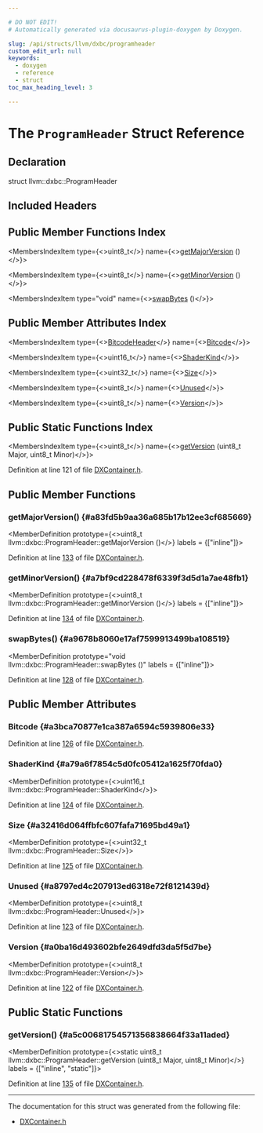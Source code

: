 ```yaml
---

# DO NOT EDIT!
# Automatically generated via docusaurus-plugin-doxygen by Doxygen.

slug: /api/structs/llvm/dxbc/programheader
custom_edit_url: null
keywords:
  - doxygen
  - reference
  - struct
toc_max_heading_level: 3

---
```





# The `ProgramHeader` Struct Reference

<DoxygenPage pluginConfig={pluginConfig}>



## Declaration

<CodeBlock>struct llvm::dxbc::ProgramHeader</CodeBlock>

## Included Headers

<IncludesList>
<IncludesListItem
  filePath="llvm/BinaryFormat/DXContainer.h"
  permalink="/docs/api/files/include/include/llvm/include/llvm/binaryformat/dxcontainer-h"
  isLocal="true" />
</IncludesList>

## Public Member Functions Index

<MembersIndex>

<MembersIndexItem
  type={<>uint8&#95;t</>}
  name={<><a href="#a83fd5b9aa36a685b17b12ee3cf685669">getMajorVersion</a> ()</>}>
</MembersIndexItem>

<MembersIndexItem
  type={<>uint8&#95;t</>}
  name={<><a href="#a7bf9cd228478f6339f3d5d1a7ae48fb1">getMinorVersion</a> ()</>}>
</MembersIndexItem>

<MembersIndexItem
  type="void"
  name={<><a href="#a9678b8060e17af7599913499ba108519">swapBytes</a> ()</>}>
</MembersIndexItem>

</MembersIndex>

## Public Member Attributes Index

<MembersIndex>

<MembersIndexItem
  type={<><a href="/docs/api/structs/llvm/dxbc/bitcodeheader">BitcodeHeader</a></>}
  name={<><a href="#a3bca70877e1ca387a6594c5939806e33">Bitcode</a></>}>
</MembersIndexItem>

<MembersIndexItem
  type={<>uint16&#95;t</>}
  name={<><a href="#a79a6f7854c5d0fc05412a1625f70fda0">ShaderKind</a></>}>
</MembersIndexItem>

<MembersIndexItem
  type={<>uint32&#95;t</>}
  name={<><a href="#a32416d064ffbfc607fafa71695bd49a1">Size</a></>}>
</MembersIndexItem>

<MembersIndexItem
  type={<>uint8&#95;t</>}
  name={<><a href="#a8797ed4c207913ed6318e72f8121439d">Unused</a></>}>
</MembersIndexItem>

<MembersIndexItem
  type={<>uint8&#95;t</>}
  name={<><a href="#a0ba16d493602bfe2649dfd3da5f5d7be">Version</a></>}>
</MembersIndexItem>

</MembersIndex>

## Public Static Functions Index

<MembersIndex>

<MembersIndexItem
  type={<>uint8&#95;t</>}
  name={<><a href="#a5c00681754571356838664f33a11aded">getVersion</a> (uint8&#95;t Major, uint8&#95;t Minor)</>}>
</MembersIndexItem>

</MembersIndex>


Definition at line 121 of file <a href="/docs/api/files/include/include/llvm/include/llvm/binaryformat/dxcontainer-h">DXContainer.h</a>.

<SectionDefinition>

## Public Member Functions

### getMajorVersion() {#a83fd5b9aa36a685b17b12ee3cf685669}

<MemberDefinition
  prototype={<>uint8&#95;t llvm::dxbc::ProgramHeader::getMajorVersion ()</>}
  labels = {["inline"]}>

Definition at line <a href="/docs/api/files/include/include/llvm/include/llvm/binaryformat/dxcontainer-h/#l00133">133</a> of file <a href="/docs/api/files/include/include/llvm/include/llvm/binaryformat/dxcontainer-h">DXContainer.h</a>.
</MemberDefinition>

### getMinorVersion() {#a7bf9cd228478f6339f3d5d1a7ae48fb1}

<MemberDefinition
  prototype={<>uint8&#95;t llvm::dxbc::ProgramHeader::getMinorVersion ()</>}
  labels = {["inline"]}>

Definition at line <a href="/docs/api/files/include/include/llvm/include/llvm/binaryformat/dxcontainer-h/#l00134">134</a> of file <a href="/docs/api/files/include/include/llvm/include/llvm/binaryformat/dxcontainer-h">DXContainer.h</a>.
</MemberDefinition>

### swapBytes() {#a9678b8060e17af7599913499ba108519}

<MemberDefinition
  prototype="void llvm::dxbc::ProgramHeader::swapBytes ()"
  labels = {["inline"]}>

Definition at line <a href="/docs/api/files/include/include/llvm/include/llvm/binaryformat/dxcontainer-h/#l00128">128</a> of file <a href="/docs/api/files/include/include/llvm/include/llvm/binaryformat/dxcontainer-h">DXContainer.h</a>.
</MemberDefinition>

</SectionDefinition>

<SectionDefinition>

## Public Member Attributes

### Bitcode {#a3bca70877e1ca387a6594c5939806e33}

<MemberDefinition
  prototype="BitcodeHeader llvm::dxbc::ProgramHeader::Bitcode">

Definition at line <a href="/docs/api/files/include/include/llvm/include/llvm/binaryformat/dxcontainer-h/#l00126">126</a> of file <a href="/docs/api/files/include/include/llvm/include/llvm/binaryformat/dxcontainer-h">DXContainer.h</a>.
</MemberDefinition>

### ShaderKind {#a79a6f7854c5d0fc05412a1625f70fda0}

<MemberDefinition
  prototype={<>uint16&#95;t llvm::dxbc::ProgramHeader::ShaderKind</>}>

Definition at line <a href="/docs/api/files/include/include/llvm/include/llvm/binaryformat/dxcontainer-h/#l00124">124</a> of file <a href="/docs/api/files/include/include/llvm/include/llvm/binaryformat/dxcontainer-h">DXContainer.h</a>.
</MemberDefinition>

### Size {#a32416d064ffbfc607fafa71695bd49a1}

<MemberDefinition
  prototype={<>uint32&#95;t llvm::dxbc::ProgramHeader::Size</>}>

Definition at line <a href="/docs/api/files/include/include/llvm/include/llvm/binaryformat/dxcontainer-h/#l00125">125</a> of file <a href="/docs/api/files/include/include/llvm/include/llvm/binaryformat/dxcontainer-h">DXContainer.h</a>.
</MemberDefinition>

### Unused {#a8797ed4c207913ed6318e72f8121439d}

<MemberDefinition
  prototype={<>uint8&#95;t llvm::dxbc::ProgramHeader::Unused</>}>

Definition at line <a href="/docs/api/files/include/include/llvm/include/llvm/binaryformat/dxcontainer-h/#l00123">123</a> of file <a href="/docs/api/files/include/include/llvm/include/llvm/binaryformat/dxcontainer-h">DXContainer.h</a>.
</MemberDefinition>

### Version {#a0ba16d493602bfe2649dfd3da5f5d7be}

<MemberDefinition
  prototype={<>uint8&#95;t llvm::dxbc::ProgramHeader::Version</>}>

Definition at line <a href="/docs/api/files/include/include/llvm/include/llvm/binaryformat/dxcontainer-h/#l00122">122</a> of file <a href="/docs/api/files/include/include/llvm/include/llvm/binaryformat/dxcontainer-h">DXContainer.h</a>.
</MemberDefinition>

</SectionDefinition>

<SectionDefinition>

## Public Static Functions

### getVersion() {#a5c00681754571356838664f33a11aded}

<MemberDefinition
  prototype={<>static uint8&#95;t llvm::dxbc::ProgramHeader::getVersion (uint8&#95;t Major, uint8&#95;t Minor)</>}
  labels = {["inline", "static"]}>

Definition at line <a href="/docs/api/files/include/include/llvm/include/llvm/binaryformat/dxcontainer-h/#l00135">135</a> of file <a href="/docs/api/files/include/include/llvm/include/llvm/binaryformat/dxcontainer-h">DXContainer.h</a>.
</MemberDefinition>

</SectionDefinition>

<hr/>

The documentation for this struct was generated from the following file:

<ul>
<li><a href="/docs/api/files/include/include/llvm/include/llvm/binaryformat/dxcontainer-h">DXContainer.h</a></li>
</ul>

</DoxygenPage>

